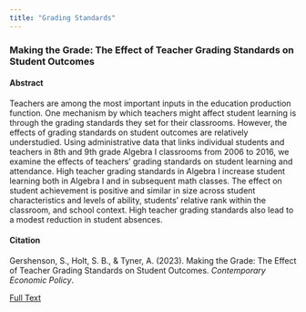 ```yaml
---
title: "Grading Standards"
---
```


### Making the Grade: The Effect of Teacher Grading Standards on Student Outcomes

#### Abstract

Teachers are among the most important inputs in the education production function. One mechanism by which teachers might affect student learning is through the grading standards they set for their classrooms. However, the effects of grading standards on student outcomes are relatively understudied. Using administrative data that links individual students and teachers in 8th and 9th grade Algebra I classrooms from 2006 to 2016, we examine the effects of teachers’ grading standards on student learning and attendance. High teacher grading standards in Algebra I increase student learning both in Algebra I and in subsequent math classes. The effect on student achievement is positive and similar in size across student characteristics and levels of ability, students’ relative rank within the classroom, and school context. High teacher grading standards also lead to a modest reduction in student absences.

#### Citation

Gershenson, S., Holt, S. B., & Tyner, A. (2023). Making the Grade: The Effect of Teacher Grading Standards on Student Outcomes. *Contemporary Economic Policy*.

[Full Text](GershensonHoltTyner2023CEP.pdf)

